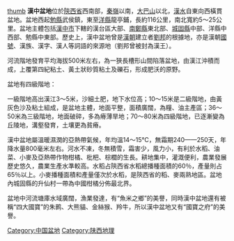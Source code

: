 [[文件:Hanzhong_District.jpg|thumb]]
'''漢中盆地'''位於[[陝西省|陝西省]]西南部，[[秦嶺|秦嶺]]以南，[[大巴山|大巴山]]以北，[[漢水|漢水]]自東向西橫貫盆地。盆地西起[[勉縣|勉縣]]武侯鎮，東至[[洋縣|洋縣]]龍亭鋪，長約116公里，南北寬約5～25公里。盆地主體包括[[漢中市|漢中市]]下轄的漢台區大部、[[南鄭縣|南鄭縣]]東北部、[[城固縣|城固縣]]中部、洋縣中西部、勉縣中東部。歷史上，漢中盆地曾是[[漢朝|漢朝]]建立者[[劉邦|劉邦]]的根據地，亦是漢朝[[國號|國號]]、漢族、漢字、漢人等詞語的來源地（劉邦曾被封為漢王）。

河流階地發育平均海拔500米左右，為一狹長槽形山間陷落盆地，由漢江沖積而成，上覆第四紀粘土、黃土狀砂質粘土及礫石，形成肥沃的原野。

盆地有四級階地：

一級階地高出漢江3～5米，沙細土肥，地下水位高；10～15米是二級階地，由黃灰色沙及粘土組成，是盆地主體，地面平整，面積廣闊，為糧、油主產區；36～50米為三級階地，地面破碎，多為瘠薄旱地；70～80米為四級階地，已逐漸變為丘陵地，溝壑發育，土壤更為貧瘠。

漢中盆地屬溫暖濕潤的亞熱帶氣候，年均溫14～15℃，無霜期240——250天，年降水量800毫米左右。河水不凍，冬無積雪，霜害少，風力小，有利於水稻、油菜、小麥及亞熱帶作物柑橘、枇杷、棕櫚的生長。耕地集中，灌溉便利，農業發展歷史悠久，農業生產水準較高。水稻占陝西省水稻總播種面積的60％，產量則占65％以上。小麥播種面積和產量僅次於水稻，是陝西省的稻、麥兩熟地區。盆地內城固縣的升仙村一帶為中國柑橘分佈最北界。

盆地中河流塘庫水域廣闊，漁業發達，有“魚米之鄉”的美譽，同時漢中盆地還有被稱“四大國寶”的朱鹮、大熊貓、金絲猴、羚牛，所以漢中盆地又有“國寶之府”的美譽。

{{中国地理小作品}}
[[Category:中国盆地|Category:中国盆地]]
[[Category:陕西地理|Category:陕西地理]]